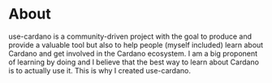 # About

use-cardano is a community-driven project with the goal to produce and provide a valuable tool but also to help people (myself included) learn about Cardano and get involved in the Cardano ecosystem. I am a big proponent of learning by doing and I believe that the best way to learn about Cardano is to actually use it. This is why I created use-cardano.
